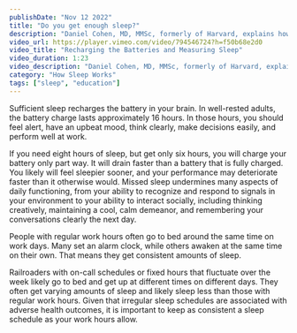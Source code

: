 ```yaml
---
publishDate: "Nov 12 2022"
title: "Do you get enough sleep?"
description: "Daniel Cohen, MD, MMSc, formerly of Harvard, explains how we can recharge our internal battery to avoid sleep debt. He also explains how scientists measure sleep needs"
video_url: https://player.vimeo.com/video/794546724?h=f50b68e2d0
video_title: "Recharging the Batteries and Measuring Sleep"
video_duration: 1:23
video_description: "Daniel Cohen, MD, MMSc, formerly of Harvard, explains how we can recharge our internal battery to avoid sleep debt. He also explains how scientists measure sleep needs."
category: "How Sleep Works"
tags: ["sleep", "education"]
---
```

Sufficient sleep recharges the battery in your brain. In well-rested adults, the battery charge lasts approximately 16 hours. In those hours, you should feel alert, have an upbeat mood, think clearly, make decisions easily, and perform well at work.

If you need eight hours of sleep, but get only six hours, you will charge your battery only part way. It will drain faster than a battery that is fully charged. You likely will feel sleepier sooner, and your performance may deteriorate faster than it otherwise would. Missed sleep undermines many aspects of daily functioning, from your ability to recognize and respond to signals in your environment to your ability to interact socially, including thinking creatively, maintaining a cool, calm demeanor, and remembering your conversations clearly the next day.

People with regular work hours often go to bed around the same time on work days. Many set an alarm clock, while others awaken at the same time on their own. That means they get consistent amounts of sleep.

Railroaders with on-call schedules or fixed hours that fluctuate over the week likely go to bed and get up at different times on different days. They often get varying amounts of sleep and likely sleep less than those with regular work hours. Given that irregular sleep schedules are associated with adverse health outcomes, it is important to keep as consistent a sleep schedule as your work hours allow.

